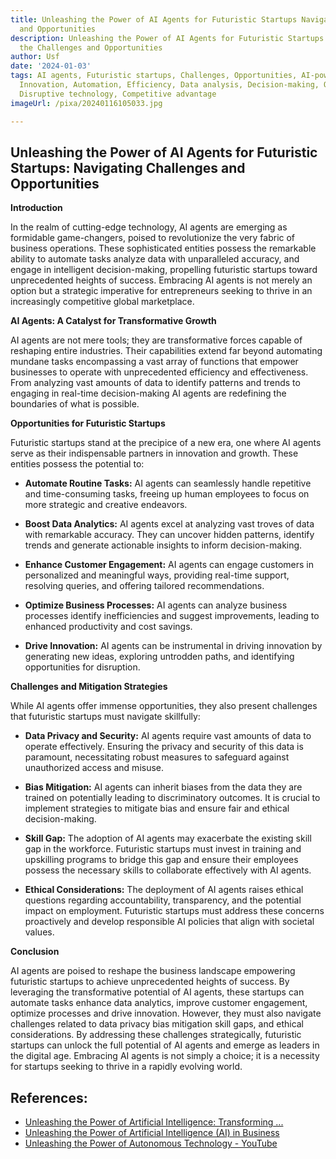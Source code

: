 ```yaml
---
title: Unleashing the Power of AI Agents for Futuristic Startups Navigating the Challenges
  and Opportunities
description: Unleashing the Power of AI Agents for Futuristic Startups Navigating
  the Challenges and Opportunities
author: Usf
date: '2024-01-03'
tags: AI agents, Futuristic startups, Challenges, Opportunities, AI-powered solutions,
  Innovation, Automation, Efficiency, Data analysis, Decision-making, Optimization,
  Disruptive technology, Competitive advantage
imageUrl: /pixa/20240116105033.jpg

---
```

## Unleashing the Power of AI Agents  for Futuristic Startups: Navigating Challenges and Opportunities

**Introduction**

In  the realm of cutting-edge technology, AI  agents are emerging as formidable game-changers, poised to revolutionize the very fabric of business operations. These sophisticated entities  possess the remarkable ability to automate tasks analyze  data with unparalleled accuracy, and engage in intelligent decision-making, propelling futuristic startups toward unprecedented heights of  success. Embracing AI agents is  not merely an option but a strategic imperative  for entrepreneurs seeking to thrive in an increasingly competitive global marketplace.

**AI  Agents: A Catalyst for Transformative Growth**

AI agents are not mere  tools; they  are transformative forces capable of reshaping entire industries. Their capabilities extend far beyond automating mundane tasks encompassing a vast array of  functions that empower businesses to operate with  unprecedented efficiency  and  effectiveness. From analyzing vast amounts  of data to identify patterns  and trends to engaging in real-time decision-making  AI agents are redefining the boundaries of what is possible.

**Opportunities for Futuristic Startups**

Futuristic startups stand at the precipice of a new  era, one where AI agents serve as  their indispensable partners in innovation and growth. These entities possess the potential to:

- **Automate Routine Tasks:** AI agents can seamlessly handle repetitive and  time-consuming tasks, freeing up human employees to focus on more strategic and creative endeavors.

- **Boost Data Analytics:** AI agents  excel at analyzing vast  troves of data with remarkable accuracy. They  can uncover  hidden patterns, identify trends and generate actionable insights to inform decision-making.

- **Enhance Customer  Engagement:** AI agents can engage customers in personalized and meaningful ways, providing real-time support, resolving queries, and offering tailored  recommendations.

- **Optimize Business Processes:** AI agents can analyze business processes identify inefficiencies and  suggest improvements, leading  to enhanced productivity and  cost savings.

- **Drive Innovation:** AI agents can be instrumental in driving innovation by generating new ideas, exploring untrodden paths,  and identifying opportunities for disruption.

**Challenges and Mitigation  Strategies**

While AI agents offer immense opportunities, they also present challenges that futuristic startups must navigate skillfully:

- **Data Privacy and  Security:** AI agents require vast amounts of data to operate effectively.  Ensuring the privacy and security of  this data is paramount, necessitating robust measures to safeguard against unauthorized access and misuse.

- **Bias Mitigation:** AI agents can inherit biases from the data they are trained on potentially leading to discriminatory outcomes.  It is crucial to implement  strategies to mitigate bias and ensure  fair and ethical decision-making.

- **Skill Gap:** The adoption of AI agents may exacerbate the existing skill  gap in  the workforce. Futuristic startups  must  invest in training and upskilling programs to bridge this gap and ensure their employees possess  the necessary skills to collaborate effectively with AI agents.

- **Ethical Considerations:** The deployment of AI agents raises ethical questions regarding accountability, transparency, and the potential impact on employment. Futuristic startups must address these concerns proactively and develop responsible  AI policies  that align with societal values.

**Conclusion**

AI agents are poised to reshape the business landscape empowering futuristic startups to  achieve unprecedented heights of success.  By  leveraging the transformative potential of AI agents, these startups  can automate  tasks  enhance data analytics, improve customer engagement, optimize processes and drive innovation. However, they must also navigate challenges related to data privacy bias mitigation skill gaps, and ethical considerations. By addressing these challenges strategically, futuristic startups can unlock the full potential of  AI agents  and emerge as leaders in the digital age. Embracing AI  agents is not  simply a choice; it is a necessity for  startups seeking to thrive in a  rapidly evolving world.

## References:
- [Unleashing the Power of Artificial Intelligence: Transforming ...](https://www.linkedin.com/pulse/unleashing-power-artificial-intelligence-transforming)
- [Unleashing the Power of Artificial Intelligence (AI) in Business](https://www.linkedin.com/pulse/unleashing-power-artificial-intelligence-ai-business-what)
- [Unleashing the Power of Autonomous Technology - YouTube](https://www.youtube.com/watch?v=85RAwJVF_8s)

